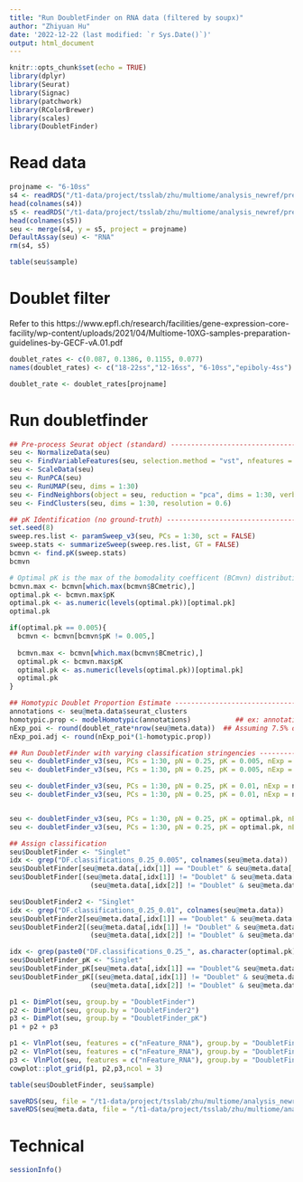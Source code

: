 ```yaml
---
title: "Run DoubletFinder on RNA data (filtered by soupx)"
author: "Zhiyuan Hu"
date: '2022-12-22 (last modified: `r Sys.Date()`)'
output: html_document
---
```


```r
knitr::opts_chunk$set(echo = TRUE)
library(dplyr)
library(Seurat)
library(Signac)
library(patchwork)
library(RColorBrewer)
library(scales)
library(DoubletFinder)
```

# Read data

```r
projname <- "6-10ss"
s4 <- readRDS("/t1-data/project/tsslab/zhu/multiome/analysis_newref/preprocessing/rds/intermediate_seuobj/post_initialqc_scmo_s4_RNA.rds")
head(colnames(s4))
s5 <- readRDS("/t1-data/project/tsslab/zhu/multiome/analysis_newref/preprocessing/rds/intermediate_seuobj/post_initialqc_scmo_s5_RNA.rds")
head(colnames(s5))
seu <- merge(s4, y = s5, project = projname)
DefaultAssay(seu) <- "RNA"
rm(s4, s5)
```
```r
table(seu$sample)
```

# Doublet filter

Refer to this https://www.epfl.ch/research/facilities/gene-expression-core-facility/wp-content/uploads/2021/04/Multiome-10XG-samples-preparation-guidelines-by-GECF-vA.01.pdf

```r
doublet_rates <- c(0.087, 0.1386, 0.1155, 0.077)
names(doublet_rates) <- c("18-22ss","12-16ss", "6-10ss","epiboly-4ss")

doublet_rate <- doublet_rates[projname]
```

# Run doubletfinder

```r
## Pre-process Seurat object (standard) --------------------------------------------------------------------------------------
seu <- NormalizeData(seu)
seu <- FindVariableFeatures(seu, selection.method = "vst", nfeatures = 2000)
seu <- ScaleData(seu)
seu <- RunPCA(seu)
seu <- RunUMAP(seu, dims = 1:30)
seu <- FindNeighbors(object = seu, reduction = "pca", dims = 1:30, verbose = TRUE)
seu <- FindClusters(seu, dims = 1:30, resolution = 0.6)

## pK Identification (no ground-truth) ---------------------------------------------------------------------------------------
set.seed(8)
sweep.res.list <- paramSweep_v3(seu, PCs = 1:30, sct = FALSE)
sweep.stats <- summarizeSweep(sweep.res.list, GT = FALSE)
bcmvn <- find.pK(sweep.stats)
bcmvn

# Optimal pK is the max of the bomodality coefficent (BCmvn) distribution
bcmvn.max <- bcmvn[which.max(bcmvn$BCmetric),]
optimal.pk <- bcmvn.max$pK
optimal.pk <- as.numeric(levels(optimal.pk))[optimal.pk]
optimal.pk

if(optimal.pk == 0.005){
  bcmvn <- bcmvn[bcmvn$pK != 0.005,]
  
  bcmvn.max <- bcmvn[which.max(bcmvn$BCmetric),]
  optimal.pk <- bcmvn.max$pK
  optimal.pk <- as.numeric(levels(optimal.pk))[optimal.pk]
  optimal.pk
}

## Homotypic Doublet Proportion Estimate -------------------------------------------------------------------------------------
annotations <- seu@meta.data$seurat_clusters
homotypic.prop <- modelHomotypic(annotations)           ## ex: annotations <- seu@meta.data$ClusteringResults
nExp_poi <- round(doublet_rate*nrow(seu@meta.data))  ## Assuming 7.5% doublet formation rate - tailor for your dataset
nExp_poi.adj <- round(nExp_poi*(1-homotypic.prop))

## Run DoubletFinder with varying classification stringencies ----------------------------------------------------------------
seu <- doubletFinder_v3(seu, PCs = 1:30, pN = 0.25, pK = 0.005, nExp = nExp_poi, reuse.pANN = FALSE, sct = FALSE)
seu <- doubletFinder_v3(seu, PCs = 1:30, pN = 0.25, pK = 0.005, nExp = nExp_poi.adj, reuse.pANN = FALSE, sct = FALSE)

seu <- doubletFinder_v3(seu, PCs = 1:30, pN = 0.25, pK = 0.01, nExp = nExp_poi, reuse.pANN = FALSE, sct = FALSE)
seu <- doubletFinder_v3(seu, PCs = 1:30, pN = 0.25, pK = 0.01, nExp = nExp_poi.adj, reuse.pANN = FALSE, sct = FALSE)


seu <- doubletFinder_v3(seu, PCs = 1:30, pN = 0.25, pK = optimal.pk, nExp = nExp_poi, reuse.pANN = FALSE, sct = FALSE)
seu <- doubletFinder_v3(seu, PCs = 1:30, pN = 0.25, pK = optimal.pk, nExp = nExp_poi.adj, reuse.pANN = FALSE, sct = FALSE)
```


```r
## Assign classification
seu$DoubletFinder <- "Singlet"
idx <- grep("DF.classifications_0.25_0.005", colnames(seu@meta.data))
seu$DoubletFinder[seu@meta.data[,idx[1]] == "Doublet" & seu@meta.data[,idx[2]] == "Doublet"] <- "Doublet (high likelyhood)"
seu$DoubletFinder[(seu@meta.data[,idx[1]] != "Doublet" & seu@meta.data[,idx[2]]== "Doublet" )|
                    (seu@meta.data[,idx[2]] != "Doublet" & seu@meta.data[,idx[1]]== "Doublet" )] <- "Doublet (low likelyhood)"

seu$DoubletFinder2 <- "Singlet"
idx <- grep("DF.classifications_0.25_0.01", colnames(seu@meta.data))
seu$DoubletFinder2[seu@meta.data[,idx[1]] == "Doublet" & seu@meta.data[,idx[2]] == "Doublet"] <- "Doublet (high likelyhood)"
seu$DoubletFinder2[(seu@meta.data[,idx[1]] != "Doublet" & seu@meta.data[,idx[2]]== "Doublet" )|
                    (seu@meta.data[,idx[2]] != "Doublet" & seu@meta.data[,idx[1]]== "Doublet" )] <- "Doublet (low likelyhood)"

idx <- grep(paste0("DF.classifications_0.25_", as.character(optimal.pk)), colnames(seu@meta.data))
seu$DoubletFinder_pK <- "Singlet"
seu$DoubletFinder_pK[seu@meta.data[,idx[1]] == "Doublet"& seu@meta.data[,idx[2]] == "Doublet"] <- "Doublet (high likelyhood)"
seu$DoubletFinder_pK[(seu@meta.data[,idx[1]] != "Doublet" & seu@meta.data[,idx[2]]== "Doublet" )|
                    (seu@meta.data[,idx[2]] != "Doublet" & seu@meta.data[,idx[1]]== "Doublet" )] <- "Doublet (low likelyhood)"

```



```r
p1 <- DimPlot(seu, group.by = "DoubletFinder")
p2 <- DimPlot(seu, group.by = "DoubletFinder2")
p3 <- DimPlot(seu, group.by = "DoubletFinder_pK")
p1 + p2 + p3
```

```r
p1 <- VlnPlot(seu, features = c("nFeature_RNA"), group.by = "DoubletFinder" , pt.size =  0)
p2 <- VlnPlot(seu, features = c("nFeature_RNA"), group.by = "DoubletFinder2" , pt.size =  0)
p3 <- VlnPlot(seu, features = c("nFeature_RNA"), group.by = "DoubletFinder_pK" , pt.size =  0)
cowplot::plot_grid(p1, p2,p3,ncol = 3)
```

```r
table(seu$DoubletFinder, seu$sample)
```



```r
saveRDS(seu, file = "/t1-data/project/tsslab/zhu/multiome/analysis_newref/preprocessing/rds/doubletfinder/seu_rna_soupx_6_10ss.rds")
saveRDS(seu@meta.data, file = "/t1-data/project/tsslab/zhu/multiome/analysis_newref/preprocessing/rds/doubletfinder/metadata_soupx_6_10ss.rds")
```

# Technical

```r
sessionInfo()
```
